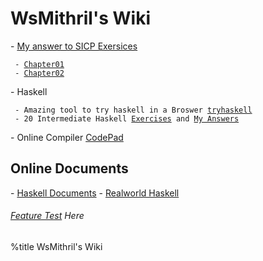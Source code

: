 = WsMithril's Wiki =
- [[SICP-Exercise/index| My answer to SICP Exersices]]
  - [[SICP-Exercise/Chapter01|Chapter01]]
  - [[SICP-Exercise/Chapter02|Chapter02]]

- Haskell
  - Amazing tool to try haskell in a Broswer [[http://tryhaskell.org/|tryhaskell]]
  - 20 Intermediate Haskell [[haskell/20-intermediate|Exercises]] and [[/haskell/20-intermediate-ans|My Answers]]

- Online Compiler [[http://codepad.org/|CodePad]]


== Online Documents ==
- [[/haskell-doc/| Haskell Documents]]
- [[/realworld-haskell/| Realworld Haskell]]

====== [[feature_test| Feature Test]] Here ======
%title WsMithril's Wiki
